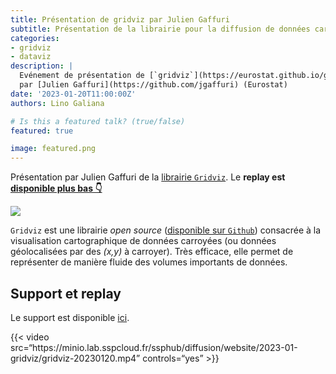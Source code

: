```yaml
---
title: Présentation de gridviz par Julien Gaffuri
subtitle: Présentation de la librairie pour la diffusion de données carroyées
categories:
- gridviz
- dataviz
description: |
  Evénement de présentation de [`gridviz`](https://eurostat.github.io/gridviz/)
  par [Julien Gaffuri](https://github.com/jgaffuri) (Eurostat)
date: '2023-01-20T11:00:00Z'
authors: Lino Galiana

# Is this a featured talk? (true/false)
featured: true

image: featured.png
---
```


Présentation par Julien Gaffuri de
la [librairie `Gridviz`](https://eurostat.github.io/gridviz/). 
Le __replay est [disponible plus bas 👇](#replay)__

![](gridviz.png)

`Gridviz` est une
librairie _open source_ ([disponible sur `Github`](https://github.com/eurostat/gridviz))
consacrée à la visualisation cartographique de données
carroyées (ou données géolocalisées par des _(x,y)_ à carroyer).
Très efficace, elle permet de représenter de manière fluide
des volumes importants de données. 

## Support et replay {#replay}

Le support est disponible [ici](https://minio.lab.sspcloud.fr/ssphub/diffusion/website/2023-01-gridviz/gridviz.pdf). 

{{< video src="https://minio.lab.sspcloud.fr/ssphub/diffusion/website/2023-01-gridviz/gridviz-20230120.mp4" controls="yes" >}}

